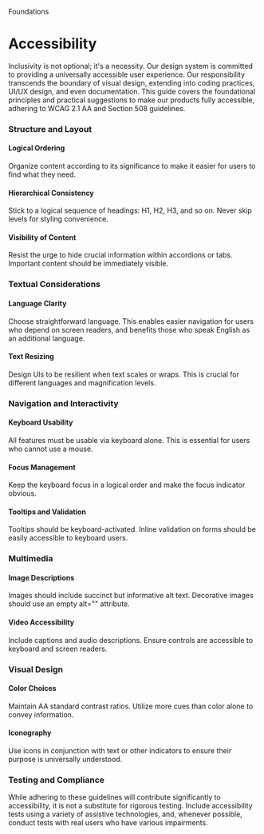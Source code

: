 
<Meta title="Foundations/Accessibility" />

<Subheading>Foundations</Subheading>
# Accessibility
<Lead>Inclusivity is not optional; it's a necessity.</Lead>
Our design system is committed to providing a universally accessible user experience. Our responsibility transcends the boundary of visual design, extending into coding practices, UI/UX design, and even documentation. This guide covers the foundational principles and practical suggestions to make our products fully accessible, adhering to WCAG 2.1 AA and Section 508 guidelines.


<h3>Structure and Layout</h3>
<h4>Logical Ordering</h4>
Organize content according to its significance to make it easier for users to find what they need.

<h4>Hierarchical Consistency</h4>
Stick to a logical sequence of headings: H1, H2, H3, and so on. Never skip levels for styling convenience.

<h4>Visibility of Content</h4>
Resist the urge to hide crucial information within accordions or tabs. Important content should be immediately visible.

<h3>Textual Considerations</h3>
<h4>Language Clarity</h4>
Choose straightforward language. This enables easier navigation for users who depend on screen readers, and benefits those who speak English as an additional language.

<h4>Text Resizing</h4>
Design UIs to be resilient when text scales or wraps. This is crucial for different languages and magnification levels.

<h3>Navigation and Interactivity</h3>
<h4>Keyboard Usability</h4>
All features must be usable via keyboard alone. This is essential for users who cannot use a mouse.

<h4>Focus Management</h4>
Keep the keyboard focus in a logical order and make the focus indicator obvious.

<h4>Tooltips and Validation</h4>
Tooltips should be keyboard-activated. Inline validation on forms should be easily accessible to keyboard users.

<h3>Multimedia</h3>
<h4>Image Descriptions</h4>
Images should include succinct but informative alt text. Decorative images should use an empty alt="" attribute.

<h4>Video Accessibility</h4>
Include captions and audio descriptions. Ensure controls are accessible to keyboard and screen readers.

<h3>Visual Design</h3>
<h4>Color Choices</h4>
Maintain AA standard contrast ratios. Utilize more cues than color alone to convey information.

<h4>Iconography</h4>
Use icons in conjunction with text or other indicators to ensure their purpose is universally understood.

<h3>Testing and Compliance</h3>
While adhering to these guidelines will contribute significantly to accessibility, it is not a substitute for rigorous testing. Include accessibility tests using a variety of assistive technologies, and, whenever possible, conduct tests with real users who have various impairments.